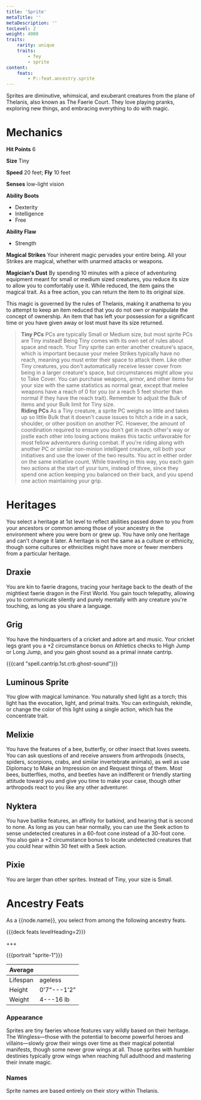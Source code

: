 ```yaml
---
title: 'Sprite'
metaTitle: ''
metaDescription: ''
tocLevel: 2
weight: 4000
traits:
    rarity: unique
    traits:
        - fey
        - sprite
content:
    feats:
        - P::feat.ancestry.sprite
---
```


Sprites are diminutive, whimsical, and exuberant creatures from the plane of Thelanis, also known as The Faerie Court. They love playing pranks, exploring new things, and embracing everything to do with magic.

# Mechanics

**Hit Points** 6

**Size** Tiny

**Speed** 20 feet; **Fly** 10 feet

**Senses** low-light vision

**Ability Boots**

-   Dexterity
-   Intelligence
-   Free

**Ability Flaw**

-   Strength

**Magical Strikes** Your inherent magic pervades your entire being. All your Strikes are magical, whether with unarmed attacks or weapons.

**Magician's Dust** By spending 10 minutes with a piece of adventuring equipment meant for small or medium sized creatures, you reduce its size to allow you to comfortably use it. While reduced, the item gains the magical trait. As a free action, you can return the item to its original size.

This magic is governed by the rules of Thelanis, making it anathema to you to attempt to keep an item reduced that you do not own or manipulate the concept of ownership. An item that has left your possession for a significant time or you have given away or lost must have its size returned.

> **Tiny PCs** PCs are typically Small or Medium size, but most sprite PCs are Tiny instead! Being Tiny comes with its own set of rules about space and reach. Your Tiny sprite can enter another creature's space, which is important because your melee Strikes typically have no reach, meaning you must enter their space to attack them. Like other Tiny creatures, you don't automatically receive lesser cover from being in a larger creature's space, but circumstances might allow you to Take Cover. You can purchase weapons, armor, and other items for your size with the same statistics as normal gear, except that melee weapons have a reach of 0 for you (or a reach 5 feet shorter than normal if they have the reach trait). Remember to adjust the Bulk of items and your Bulk limit for Tiny size.  
> **Riding PCs** As a Tiny creature, a sprite PC weighs so little and takes up so little Bulk that it doesn't cause issues to hitch a ride in a sack, shoulder, or other position on another PC. However, the amount of coordination required to ensure you don't get in each other's way or jostle each other into losing actions makes this tactic unfavorable for most fellow adventurers during combat. If you're riding along with another PC or similar non-minion intelligent creature, roll both your initiatives and use the lower of the two results. You act in either order on the same initiative count. While traveling in this way, you each gain two actions at the start of your turn, instead of three, since they spend one action keeping you balanced on their back, and you spend one action maintaining your grip.

# Heritages

You select a heritage at 1st level to reflect abilities passed down to you from your ancestors or common among those of your ancestry in the environment where you were born or grew up. You have only one heritage and can't change it later. A heritage is not the same as a culture or ethnicity, though some cultures or ethnicities might have more or fewer members from a particular heritage.

## Draxie

You are kin to faerie dragons, tracing your heritage back to the death of the mightiest faerie dragon in the First World. You gain touch telepathy, allowing you to communicate silently and purely mentally with any creature you're touching, as long as you share a language.

## Grig

You have the hindquarters of a cricket and adore art and music. Your cricket legs grant you a +2 circumstance bonus on Athletics checks to High Jump or Long Jump, and you gain ghost sound as a primal innate cantrip.

{{{card "spell.cantrip.1st.crb.ghost-sound"}}}

## Luminous Sprite

You glow with magical luminance. You naturally shed light as a torch; this light has the evocation, light, and primal traits. You can extinguish, rekindle, or change the color of this light using a single action, which has the concentrate trait.

## Melixie

You have the features of a bee, butterfly, or other insect that loves sweets. You can ask questions of and receive answers from arthropods (insects, spiders, scorpions, crabs, and similar invertebrate animals), as well as use Diplomacy to Make an Impression on and Request things of them. Most bees, butterflies, moths, and beetles have an indifferent or friendly starting attitude toward you and give you time to make your case, though other arthropods react to you like any other adventurer.

## Nyktera

You have batlike features, an affinity for batkind, and hearing that is second to none. As long as you can hear normally, you can use the Seek action to sense undetected creatures in a 60-foot cone instead of a 30-foot cone. You also gain a +2 circumstance bonus to locate undetected creatures that you could hear within 30 feet with a Seek action.

## Pixie

You are larger than other sprites. Instead of Tiny, your size is Small.

# Ancestry Feats

As a {{node.name}}, you select from among the following ancestry feats.

{{{deck feats levelHeading=2}}}

+++

{{{portrait "sprite-1"}}}

| Average  |             |
| -------- | ----------- |
| Lifespan | ageless     |
| Height   | 0'7"---1'2" |
| Weight   | 4---16 lb   |

### Appearance

Sprites are tiny faeries whose features vary wildly based on their heritage. The Wingless—those with the potential to become powerful heroes and villains—slowly grow their wings over time as their magical potential manifests, though some never grow wings at all. Those sprites with humbler destinies typically grow wings when reaching full adulthood and mastering their innate magic.

### Names

Sprite names are based entirely on their story within Thelanis.
